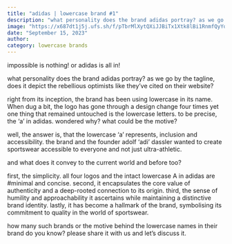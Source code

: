 ```yaml
---
title: "adidas | lowercase brand #1"
description: "what personality does the brand adidas portray? as we go by the tagline, does it depict the rebellious optimists like they’ve cited on their website?"
image: "https://x687dt1j5j.ufs.sh/f/pTbrMlXytQXiJJBiTx1Xtk8lBi1RnmfQyYqaNL52Fzu7hpWo"
date: "September 15, 2023"
author:
category: lowercase brands
---
```


impossible is nothing! or adidas is all in!

what personality does the brand adidas portray? as we go by the tagline, does it depict the rebellious optimists like they’ve cited on their website?

right from its inception, the brand has been using lowercase in its name. When dug a bit, the logo has gone through a design change four times yet one thing that remained untouched is the lowercase letters. to be precise, the ‘a’ in adidas. wondered why? what could be the motive?

well, the answer is, that the lowercase ‘a’ represents, inclusion and accessibility. the brand and the founder adolf ‘adi’ dassler wanted to create sportswear accessible to everyone and not just ultra-athletic.

and what does it convey to the current world and before too?

first, the simplicity. all four logos and the intact lowercase A in adidas are #minimal and concise. second, it encapsulates the core value of authenticity and a deep-rooted connection to its origin. third, the sense of humility and approachability it ascertains while maintaining a distinctive brand identity. lastly, it has become a hallmark of the brand, symbolising its commitment to quality in the world of sportswear.

how many such brands or the motive behind the lowercase names in their brand do you know? please share it with us and let’s discuss it.
